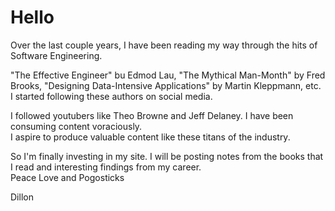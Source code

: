 # Hello
Over the last couple years, I have been reading my way through the hits of Software Engineering.

"The Effective Engineer" bu Edmod Lau, "The Mythical Man-Month" by Fred Brooks, "Designing Data-Intensive Applications" by Martin Kleppmann, etc. I started following these authors on social media.

I followed youtubers like Theo Browne and Jeff Delaney. I have been consuming content voraciously.
<br/>
I aspire to produce valuable content like these titans of the industry.

So I'm finally investing in my site. I will be posting notes from the books that I read and interesting findings from my career.
<br/>
Peace Love and Pogosticks

Dillon